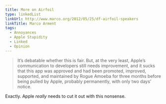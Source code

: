 ```yaml
---
title: More on Airfoil
type: linkedList
linkUrl: http://www.marco.org/2012/05/25/df-airfoil-speakers
linkTitle: Marco Arment
tags:
  - Annoyances
  - Apple Stupidity
  - Linked
  - Opinion
---
```


> It’s debatable whether this is fair. But, at the very least, Apple’s communication to developers still needs improvement, and it sucks that this app was approved and had been promoted, improved, supported, and maintained by Rogue Amoeba for three months before being pulled by Apple, probably permanently, with only two days’ notice.

Exactly. Apple _really_ needs to cut it out with this nonsense.
